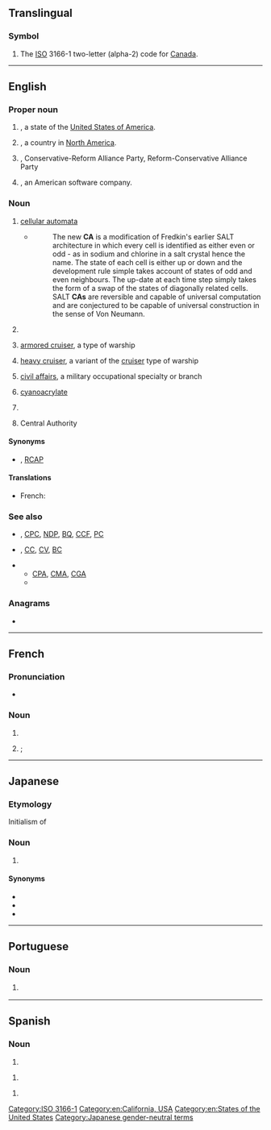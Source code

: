 {{also|Appendix:Variations of "ca"}}
==Translingual==

===Symbol===
{{head|mul|symbol}}

# The [[ISO]] 3166-1 two-letter (alpha-2) code for [[Canada]].

[[Category:ISO 3166-1]]

----

==English==

===Proper noun===
{{en-proper noun}}

# {{abbreviation of|California|lang=en|nodot=1}}, a state of the [[United States of America]].
# {{abbreviation of|Canada||lang=en|nodot=1}}, a country in [[North America]].
# {{lb|en|Canada|politics}} {{initialism of|lang=en|{{w|Canadian Alliance}}}}, Conservative-Reform Alliance Party, Reform-Conservative Alliance Party
# {{initialism of|lang=en|{{w|Computer Associates}}}}, an American software company.

===Noun===
{{en-noun|~}}

# {{lb|en|computing}} [[cellular automata]]
#* {{quote-web
|lang=en
|date=2012-07-03
|author=Mike James
|title=A New Computational Universe - Fredkin's SALT CA
|site=www.i-programmer.info
|url=http://www.i-programmer.info/news/112-theory/4445-a-new-computational-universe-fredkins-salt-ca.html
|accessdate=2012-10-25}}
#*: The new '''CA''' is a modification of Fredkin's earlier SALT architecture in which every cell is identified as either even or odd - as in sodium and chlorine in a salt crystal hence the name. The state of each cell is either up or down and the development rule simple takes account of states of odd and even neighbours. The up-date at each time step simply takes the form of a swap of the states of diagonally related cells. SALT '''CAs''' are reversible and capable of universal computation and are conjectured to be capable of universal construction in the sense of Von Neumann.
# {{lb|en|computing}} {{initialism of|[[certificate]] [[authority]]|lang=en}}
# {{lb|en|US|nautical}} [[armored cruiser]], a type of warship
# {{lb|en|US|nautical}} [[heavy cruiser]], a variant of the [[cruiser]] type of warship
# {{lb|en|US|military}} [[civil affairs]], a military occupational specialty or branch
# {{lb|en|organic compound}} [[cyanoacrylate]]
# {{lb|en|Scotland|Canada|AU|NZ|South Africa|accounting}} {{initialism of|lang=en|chartered accountant}}
# Central Authority

====Synonyms====
* {{sense|Canadian politics}} {{l|en|CRAP}}, [[RCAP]]

====Translations====
{{trans-top|chartered accountant}}
* French: {{t+|fr|CA|lit=comptable agréé}}
{{trans-mid}}
{{trans-bottom}}

===See also===
* {{sense|Canadian politics}} {{l|en|LPC}}, [[CPC]], [[NDP]], [[BQ]], [[CCF]], [[PC]]
* {{sense|US navy}} {{l|en|CL}}, [[CC]], [[CV]], [[BC]]
* {{sense|accountant}}
** [[CPA]], [[CMA]], [[CGA]]
** {{pedia|Chartered Accountant}}

===Anagrams===
* {{anagrams|en|a=ac|-ac|A.C.|A/C|AC|Ac|a-c|a.c.|a/c|ac|ac-|ac.}}

[[Category:en:California, USA]]
[[Category:en:States of the United States]]

----

==French==

===Pronunciation===
* {{fr-IPA|cé-a}}

===Noun===
{{fr-noun|m}}

# {{abbreviation of|lang=fr|[[conseil]] [[d']][[administration]]}}
# {{lb|fr|Canada|accounting}} {{l|en|CA}}; {{initialism of|lang=fr|comptable agréé|gloss={{m|en|chartered accountant}}}}

----

==Japanese==

===Etymology===
Initialism of {{bor|ja|en|cabin attendant}}

===Noun===
{{ja-noun|シーエー}}

# {{l|en|flight attendant}}

====Synonyms====
* {{ja-r|客室 乗務員|きゃくしつ じょうむいん}}
* {{ja-r|キャビン アテンダント}}
* {{ja-r|スチュワーデス|lit=stewardess}}
{{C|ja|Occupations}}
[[Category:Japanese gender-neutral terms]]

----

==Portuguese==

===Noun===
{{pt-noun|f|-}}

# {{lb|pt|electricity}} {{abbreviation of|corrente alternada|lang=pt}} {{l|en|AC}}

----

==Spanish==

===Noun===
{{es-noun|f|-}}

# {{initialism of|[[corriente]] [[alterna]]|lang=es||[[AC]] or [[alternating current]]}}

{{es-noun|f|CC. AA.}}

# {{initialism of|[[comunidad autónoma]]|lang=es}}

{{es-noun|m|CC. AA.}}

# {{initialism of|[[centro de alumnos]]|lang=es}}